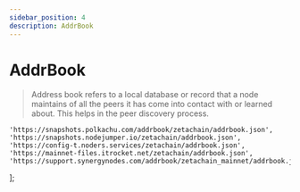 ```yaml
---
sidebar_position: 4
description: AddrBook
---
```


# AddrBook

> Address book refers to a local database or record that a node maintains of all the peers it has come into contact with or learned about. This helps in the peer discovery process.



	'https://snapshots.polkachu.com/addrbook/zetachain/addrbook.json',
	'https://snapshots.nodejumper.io/zetachain/addrbook.json',
	'https://config-t.noders.services/zetachain/addrbook.json',
	'https://mainnet-files.itrocket.net/zetachain/addrbook.json',
	'https://support.synergynodes.com/addrbook/zetachain_mainnet/addrbook.json',
];



<SelectPaste endpoints={endpoints} codeTemplate={addrBook} home={home} binary={binary} tip="Click on any endpoint to paste it into the code block." />
